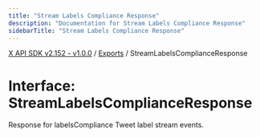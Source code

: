 ```yaml
---
title: "Stream Labels Compliance Response"
description: "Documentation for Stream Labels Compliance Response"
sidebarTitle: "Stream Labels Compliance Response"
---
```


[X API SDK v2.152 - v1.0.0](../README.md) / [Exports](../modules.md) / StreamLabelsComplianceResponse

# Interface: StreamLabelsComplianceResponse

Response for labelsCompliance
Tweet label stream events.
